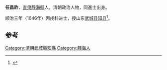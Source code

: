 '''任昌祚'''，[[直隶|直隶]][[靜海縣|靜海縣]]人，清朝政治人物，同進士出身。

顺治三年（1646年）丙戌科进士，授山东[[武城县|武城县]][[知县|知县]]<ref>{{cite book|author1=天津市地方志编修委员会办公室|title=天津区县旧志点校 武清县志·静海县志|date=2008年6月|publisher=天津：天津社会科学院出版社|isbn=978-7-80688-393-8|pages=386|accessdate=2016-03-24}}</ref>。

==参考==
{{reflist}}
{{清朝人物小作品}}
{{順治三年丙戌科殿試金榜}}
{{DEFAULTSORT:Ren任}}
[[Category:清朝武城縣知縣|Category:清朝武城縣知縣]]
[[Category:靜海人|Category:靜海人]]